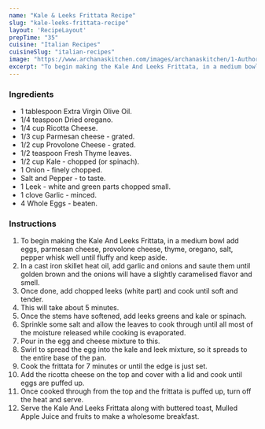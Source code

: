 ---
name: "Kale & Leeks Frittata Recipe"
slug: "kale-leeks-frittata-recipe"
layout: 'RecipeLayout'
prepTime: "35"
cuisine: "Italian Recipes"
cuisineSlug: "italian-recipes"
image: "https://www.archanaskitchen.com/images/archanaskitchen/1-Author/Divya_Shivaraman_/Kale_and_Leeks_Frittata.jpg"
excerpt: "To begin making the Kale And Leeks Frittata, in a medium bowl add eggs, parmesan cheese, provolone cheese, thyme, oregano, salt, pepper whisk well until fluffy and keep aside"
---

### Ingredients

- 1 tablespoon Extra Virgin Olive Oil.
- 1/4 teaspoon Dried oregano.
- 1/4 cup Ricotta Cheese.
- 1/3 cup Parmesan cheese -  grated.
- 1/2 cup Provolone Cheese -  grated.
- 1/2 teaspoon Fresh Thyme leaves.
- 1/2 cup Kale - chopped (or spinach).
- 1 Onion - finely chopped.
- Salt and Pepper - to taste.
- 1 Leek - white and green parts chopped small.
- 1 clove Garlic - minced.
- 4 Whole Eggs - beaten.

### Instructions

1. To begin making the Kale And Leeks Frittata, in a medium bowl add eggs, parmesan cheese, provolone cheese, thyme, oregano, salt, pepper whisk well until fluffy and keep aside.
1. In a cast iron skillet heat oil, add garlic and onions and saute them until golden brown and the onions will have a slightly caramelised flavor and smell.
1. Once done, add chopped leeks (white part) and cook until soft and tender.
1. This will take about 5 minutes.
1. Once the stems have softened, add leeks greens and kale or spinach.
1. Sprinkle some salt and allow the leaves to cook through until all most of the moisture released while cooking is evaporated.
1. Pour in the egg and cheese mixture to this.
1. Swirl to spread the egg into the kale and leek mixture, so it spreads to the entire base of the pan.
1. Cook the frittata for 7 minutes or until the edge is just set.
1. Add the ricotta cheese on the top and cover with a lid and cook until eggs are puffed up.
1. Once cooked through from the top and the frittata is puffed up, turn off the heat and serve.
1. Serve the Kale And Leeks Frittata along with buttered toast, Mulled Apple Juice and fruits to make a wholesome breakfast.

